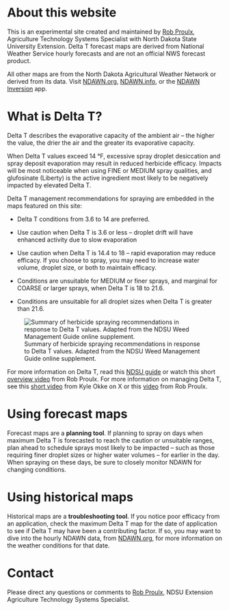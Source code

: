 # About this website

This is an experimental site created and maintained by [Rob Proulx](https://www.ndsu.edu/agriculture/ag-home/directory/rob-proulx), Agriculture Technology Systems Specialist with North Dakota State University Extension. Delta T forecast maps are derived from National Weather Service hourly forecasts and are not an official NWS forecast product.

All other maps are from the North Dakota Agricultural Weather Network or derived from its data. Visit [NDAWN.org](https://ndawn.ndsu.nodak.edu/current.html), [NDAWN.info](https://ndawn.info/), or the [NDAWN Inversion](https://www.ndsu.edu/agriculture/ag-hub/ndawn-inversion) app.

# What is Delta T?

Delta T describes the evaporative capacity of the ambient air – the higher the value, the drier the air and the greater its evaporative capacity.

When Delta T values exceed 14 °F, excessive spray droplet desiccation and spray deposit evaporation may result in reduced herbicide efficacy. Impacts will be most noticeable when using FINE or MEDIUM spray qualities, and glufosinate (Liberty) is the active ingredient most likely to be negatively impacted by elevated Delta T.

Delta T management recommendations for spraying are embedded in the maps featured on this site:

-   Delta T conditions from 3.6 to 14 are [preferred]{.dt-preferred}.

-   Use [caution]{.dt-caution} when Delta T is 3.6 or less – droplet drift will have enhanced activity due to slow evaporation

-   Use [caution]{.dt-caution} when Delta T is 14.4 to 18 – rapid evaporation may reduce efficacy. If you choose to spray, you may need to increase water volume, droplet size, or both to maintain efficacy.

-   Conditions are [unsuitable]{.dt-unsuitable} for MEDIUM or finer sprays, and marginal for COARSE or larger sprays, when Delta T is 18 to 21.6.

-   Conditions are [unsuitable]{.dt-unsuitable} for all droplet sizes when Delta T is greater than 21.6.

![Summary of herbicide spraying recommendations in response to Delta T values. Adapted from the NDSU Weed Management Guide online supplement.](bin/delta-t-map-legend.png){fig-alt="ndsu-delta-t-recommendations"}

For more information on Delta T, read this [NDSU guide](https://www.ndsu.edu/agriculture/sites/default/files/2022-01/DeltaT-WeedGuide.pdf) or watch this short [overview video](https://youtu.be/CZxaB_xwJYc) from Rob Proulx. For more information on managing Delta T, see this [short video](https://x.com/AgMafiaLLC/status/1922339466536223052) from Kyle Okke on X or this [video](https://youtu.be/IT5CqULPcVk) from Rob Proulx.

# Using forecast maps

Forecast maps are a **planning tool**. If planning to spray on days when maximum Delta T is forecasted to reach the caution or unsuitable ranges, plan ahead to schedule sprays most likely to be impacted – such as those requiring finer droplet sizes or higher water volumes – for earlier in the day. When spraying on these days, be sure to closely monitor NDAWN for changing conditions.

# Using historical maps

Historical maps are a **troubleshooting tool**. If you notice poor efficacy from an application, check the maximum Delta T map for the date of application to see if Delta T may have been a contributing factor. If so, you may want to dive into the hourly NDAWN data, from [NDAWN.org](https://ndawn.ndsu.nodak.edu/current.html), for more information on the weather conditions for that date.

# Contact

Please direct any questions or comments to [Rob Proulx](mailto:rob.proulx\@ndsu.edu?subject=ND Delta T Website), NDSU Extension Agriculture Technology Systems Specialist.

